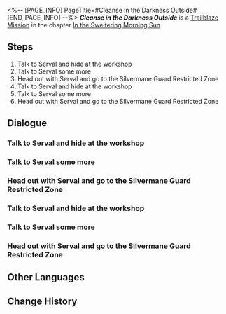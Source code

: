 <%-- [PAGE_INFO]
PageTitle=#Cleanse in the Darkness Outside#
[END_PAGE_INFO] --%>
{{Stub|Dialogue.}}
{{Mission Infobox
|id            = 1011002
|title         = 
|image         = <!--Mission Cleanse in the Darkness Outside.png-->
|type          = Trailblaze
|event_name    = 
|chapter       = In the Sweltering Morning Sun
|requirements  = [[Trailblaze Mission]] ''[[Cleanse in the Darkness Outside]]'' completed
|summary       = <!--official mission summary from Fate's Atlas-->
|characters    = Trailblazer
|startLocation = [[Jarilo-VI]] - [[Qlipoth Fort]]
|world         = Jarilo-VI
|area          = Qlipoth Fort
|prev          = 
|next          = Unattainable Idol
|rewards       = Trailblaze EXP*300; Condensed Aether*3; Credit*8,000
}}
'''''Cleanse in the Darkness Outside''''' is a [[Trailblaze Mission]] in the chapter [[In the Sweltering Morning Sun]].

==Steps==
# Talk to Serval and hide at the workshop
# Talk to Serval some more
# Head out with Serval and go to the Silvermane Guard Restricted Zone
# Talk to Serval and hide at the workshop
# Talk to Serval some more
# Head out with Serval and go to the Silvermane Guard Restricted Zone

<!--
==Gameplay Notes==

--><!--
==Trial Character==

-->
==Dialogue==
{{Stub Dialogue}}
{{Dialogue End}}

===Talk to Serval and hide at the workshop===
{{Mission Description|type=trailblaze|location=Administrative District|update|The Supreme Guardian Cocolia has her Silvermane Guards lined up on both sides of the road to welcome you and your companions back to the Overworld. Such a grand reception can only come from a worthy ruler.<br />The Guards, however, are not so keen on the idea of putting up a show. To complete their task as soon as possible, they'd rather see you hogtied and thrown into the Qlipoth Fort.<br />You and your company are now talk of the town... Maybe you should listen to Dan Heng and go to the workshop to avoid unnecessary attention.}}
{{Dialogue Start}}
:{{tx}}
{{Dialogue End}}

===Talk to Serval some more===
{{Mission Description|type=trailblaze|location=Neverwinter Workshop|update|The Supreme Guardian Cocolia has her Silvermane Guards lined up on both sides of the road to welcome you and your companions back to the Overworld. Such a grand reception can only come from a worthy ruler.<br />The Guards, however, are not so keen on the idea of putting up a show. To complete their task as soon as possible, they'd rather see you hogtied and thrown into the Qlipoth Fort. <br />Although you've managed to hide in the workshop, Dan Heng seems to have his guard up against the noble girl with complex relations with the Supreme Guardian.<br />It'd be best to talk with Serval first and see what you can find out about her.}}
{{Dialogue Start}}
:{{tx}}
{{Dialogue End}}

===Head out with Serval and go to the Silvermane Guard Restricted Zone===
{{Mission Description|type=trailblaze|location=Neverwinter Workshop|update|Luckily, Dan Heng's suspicions seem to be unfounded: Serval quickly sides with you and even provides a great deal of valuable information.<br />You are safe for the time being but will soon be waist-deep in danger again... This time, the destination is a place with the most Silvermane Guards in all of Belobog &mdash; the Fragmentum Frontline.<br />No risk, no reward, as they say. If you want to truly dismantle the crisis in front of you, being exposed to danger seems inevitable.}}
{{Dialogue Start}}
:{{tx}}
{{Dialogue End}}

===Talk to Serval and hide at the workshop===
{{Mission Description|type=trailblaze|location=Administrative District|update|The Supreme Guardian Cocolia has her Silvermane Guards lined up on both sides of the road to welcome you and your companions back to the Overworld. Such a grand reception can only come from a worthy ruler.<br />The Guards, however, are not so keen on the idea of putting up a show. To complete their task as soon as possible, they'd rather see you hogtied and thrown into the Qlipoth Fort.<br />You and your company are now talk of the town... Maybe you should listen to Dan Heng and go to the workshop to avoid unnecessary attention.}}
{{Dialogue Start}}
:{{tx}}
{{Dialogue End}}

===Talk to Serval some more===
{{Mission Description|type=trailblaze|location=Neverwinter Workshop|update|The Supreme Guardian Cocolia has her Silvermane Guards lined up on both sides of the road to welcome you and your companions back to the Overworld. Such a grand reception can only come from a worthy ruler.<br />The Guards, however, are not so keen on the idea of putting up a show. To complete their task as soon as possible, they'd rather see you hogtied and thrown into the Qlipoth Fort. <br />Although you've managed to hide in the workshop, Dan Heng seems to have his guard up against the noble girl with complex relations with the Supreme Guardian.<br />It'd be best to talk with Serval first and see what you can find out about her.}}
{{Dialogue Start}}
:{{tx}}
{{Dialogue End}}

===Head out with Serval and go to the Silvermane Guard Restricted Zone===
{{Mission Description|type=trailblaze|location=Neverwinter Workshop|update|Gepard's visit took everyone by surprise. Thanks to Serval's resourcefulness, she was able to persuade her brother to leave and prevent a disaster from happening.<br />You are safe for the time being but will soon be waist-deep in danger again... This time, the destination is a place with the most Silvermane Guards in all of Belobog &mdash; the Fragmentum Frontline.<br />No risk, no reward, as they say. If you want to truly dismantle the crisis in front of you, being exposed to danger seems inevitable.}}
{{Dialogue Start}}
:{{tx}}
{{Dialogue End}}

==Other Languages==
{{Other Languages
|en   = Cleanse in the Darkness Outside
|zhs  = 在屋外的黑暗中洗涤
|zht  = 在屋外的黑暗中洗滌
|ja   = 屋外の闇の中で
|ko   = 옥외의 어둠 속 세척
|es   = Purificación en la oscuridad externa
|fr   = Raser les murs
|ru   = Очистка внешней тьмы
|th   = ชะล้างท่ามกลางความมืดภายนอก
|vi   = Gột Rửa Trong Bóng Tối Bên Ngoài
|de   = Reinigung in der Dunkelheit da draußen
|id   = Pencucian di Luar Kegelapan
|pt   = Limpeza na Escuridão Lá Fora
}}

==Change History==
{{Change History|1.0}}
